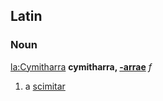 ==Latin==
===Noun===
[[la:Cymitharra]]
'''cymitharra, [[Wiktionary Appendix:Latin first declension|-arrae]]''' ''f''

#a [[scimitar]]